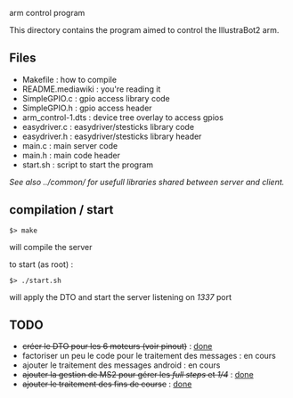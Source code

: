 arm control program

This directory contains the program aimed to control the IllustraBot2 arm.

== Files ==
* Makefile : how to compile
* README.mediawiki : you're reading it
* SimpleGPIO.c : gpio access library code
* SimpleGPIO.h : gpio access header
* arm_control-1.dts : device tree overlay to access gpios
* easydriver.c : easydriver/stesticks library code
* easydriver.h : easydriver/stesticks library header
* main.c : main server code
* main.h : main code header
* start.sh : script to start the program

''See also ../common/ for usefull libraries shared between server and client.''

== compilation / start ==
 $> make
will compile the server

to start (as root) :
 $> ./start.sh
will apply the DTO and start the server listening on ''1337'' port

== TODO ==
* <strike>créer le DTO pour les 6 moteurs (voir pinout)</strike> : [https://github.com/fablab-lannion/IllustraBot2/commit/f71f4f4cf2dc9863a57f87884b03c1b32b1ea946#diff-9c5eee7158380af3b2b3252f9d04fc79 done]
* factoriser un peu le code pour le traitement des messages : en cours
* ajouter le traitement des messages android : en cours
* <strike>ajouter la gestion de MS2 pour gérer les ''full steps'' et ''1/4''</strike> : [https://github.com/fablab-lannion/IllustraBot2/commit/3c8cd0586eaed3935ca26a3458da0bf1167879fc done]
* <strike>ajouter le traitement des fins de course</strike> : [https://github.com/fablab-lannion/IllustraBot2/commit/de36a578ee9151788712bda91cd567e2ee7e87b1#diff-9c5eee7158380af3b2b3252f9d04fc79 done]

